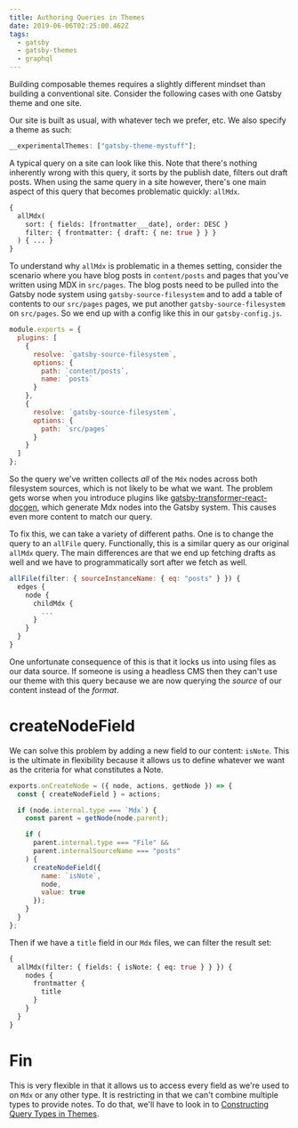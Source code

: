```yaml
---
title: Authoring Queries in Themes
date: 2019-06-06T02:25:00.462Z
tags:
  - gatsby
  - gatsby-themes
  - graphql
---
```


Building composable themes requires a slightly different
mindset than building a conventional site. Consider the
following cases with one Gatsby theme and one site.

Our site is built as usual, with whatever tech we prefer,
etc. We also specify a theme as such:

```js
__experimentalThemes: ["gatsby-theme-mystuff"];
```

A typical query on a site can look like this. Note that
there's nothing inherently wrong with this query, it sorts
by the publish date, filters out draft posts. When using the
same query in a site however, there's one main aspect of
this query that becomes problematic quickly: `allMdx`.

```graphql
{
  allMdx(
    sort: { fields: [frontmatter___date], order: DESC }
    filter: { frontmatter: { draft: { ne: true } } }
  ) { ... }
}
```

To understand why `allMdx` is problematic in a themes
setting, consider the scenario where you have blog posts in
`content/posts` and pages that you've written using MDX in
`src/pages`. The blog posts need to be pulled into the
Gatsby node system using `gatsby-source-filesystem` and to
add a table of contents to our `src/pages` pages, we put
another `gatsby-source-filesystem` on `src/pages`. So we end
up with a config like this in our `gatsby-config.js`.

```js
module.exports = {
  plugins: [
    {
      resolve: `gatsby-source-filesystem`,
      options: {
        path: `content/posts`,
        name: `posts`
      }
    },
    {
      resolve: `gatsby-source-filesystem`,
      options: {
        path: `src/pages`
      }
    }
  ]
};
```

So the query we've written collects _all_ of the `Mdx` nodes
across both filesystem sources, which is not likely to be
what we want. The problem gets worse when you introduce
plugins like
[gatsby-transformer-react-docgen](https://github.com/gatsbyjs/gatsby/tree/cfc5126ba604ceaaf561d51007d6b67d115106b3/packages/gatsby-transformer-react-docgen),
which generate Mdx nodes into the Gatsby system. This causes
even more content to match our query.

To fix this, we can take a variety of different paths. One
is to change the query to an `allFile` query. Functionally,
this is a similar query as our original `allMdx` query. The
main differences are that we end up fetching drafts as well
and we have to programmatically sort after we fetch as well.

```js
allFile(filter: { sourceInstanceName: { eq: "posts" } }) {
  edges {
    node {
      childMdx {
        ...
      }
    }
  }
}
```

One unfortunate consequence of this is that it locks us into
using files as our data source. If someone is using a
headless CMS then they can't use our theme with this query
because we are now querying the _source_ of our content
instead of the _format_.

# createNodeField

We can solve this problem by adding a new field to our
content: `isNote`. This is the ultimate in flexibility
because it allows us to define whatever we want as the
criteria for what constitutes a Note.

```js
exports.onCreateNode = ({ node, actions, getNode }) => {
  const { createNodeField } = actions;

  if (node.internal.type === `Mdx`) {
    const parent = getNode(node.parent);

    if (
      parent.internal.type === "File" &&
      parent.internalSourceName === "posts"
    ) {
      createNodeField({
        name: `isNote`,
        node,
        value: true
      });
    }
  }
};
```

Then if we have a `title` field in our `Mdx` files, we can
filter the result set:

```graphql
{
  allMdx(filter: { fields: { isNote: { eq: true } } }) {
    nodes {
      frontmatter {
        title
      }
    }
  }
}
```

# Fin

This is very flexible in that it allows us to access every
field as we're used to on `Mdx` or any other type. It is
restricting in that we can't combine multiple types to
provide notes. To do that, we'll have to look in to
[Constructing Query Types in Themes](/post/constructing-query-types-in-themes).
